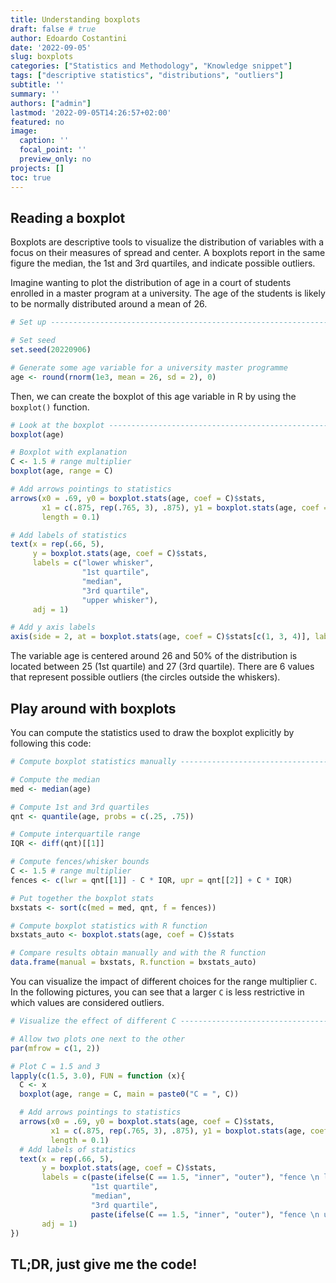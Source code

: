 ```yaml
---
title: Understanding boxplots
draft: false # true
author: Edoardo Costantini
date: '2022-09-05'
slug: boxplots
categories: ["Statistics and Methodology", "Knowledge snippet"]
tags: ["descriptive statistics", "distributions", "outliers"]
subtitle: ''
summary: ''
authors: ["admin"]
lastmod: '2022-09-05T14:26:57+02:00'
featured: no
image:
  caption: ''
  focal_point: ''
  preview_only: no
projects: []
toc: true
---
```


## Reading a boxplot

Boxplots are descriptive tools to visualize the distribution of variables with a focus on their measures of spread and center.
A boxplots report in the same figure the median, the 1st and 3rd quartiles, and indicate possible outliers.

Imagine wanting to plot the distribution of age in a court of students enrolled in a master program at a university.
The age of the students is likely to be normally distributed around a mean of 26.

```r

# Set up ----------------------------------------------------------------------

# Set seed
set.seed(20220906)

# Generate some age variable for a university master programme
age <- round(rnorm(1e3, mean = 26, sd = 2), 0)
```

Then, we can create the boxplot of this age variable in R by using the `boxplot()` function.

```r

# Look at the boxplot ---------------------------------------------------------
boxplot(age)
```

```r

# Boxplot with explanation
C <- 1.5 # range multiplier
boxplot(age, range = C)

# Add arrows pointings to statistics
arrows(x0 = .69, y0 = boxplot.stats(age, coef = C)$stats,
       x1 = c(.875, rep(.765, 3), .875), y1 = boxplot.stats(age, coef = C)$stats,
       length = 0.1)

# Add labels of statistics
text(x = rep(.66, 5),
     y = boxplot.stats(age, coef = C)$stats,
     labels = c("lower whisker",
                "1st quartile",
                "median",
                "3rd quartile",
                "upper whisker"),
     adj = 1)

# Add y axis labels
axis(side = 2, at = boxplot.stats(age, coef = C)$stats[c(1, 3, 4)], labels = TRUE)
```

The variable age is centered around 26 and 50% of the distribution is located between 25 (1st quartile) and 27 (3rd quartile).
There are 6 values that represent possible outliers (the circles outside the whiskers).

## Play around with boxplots

You can compute the statistics used to draw the boxplot explicitly by following this code:

```r

# Compute boxplot statistics manually ------------------------------------------

# Compute the median
med <- median(age)

# Compute 1st and 3rd quartiles
qnt <- quantile(age, probs = c(.25, .75))

# Compute interquartile range
IQR <- diff(qnt)[[1]]

# Compute fences/whisker bounds
C <- 1.5 # range multiplier
fences <- c(lwr = qnt[[1]] - C * IQR, upr = qnt[[2]] + C * IQR)

# Put together the boxplot stats
bxstats <- sort(c(med = med, qnt, f = fences))

# Compute boxplot statistics with R function
bxstats_auto <- boxplot.stats(age, coef = C)$stats

# Compare results obtain manually and with the R function
data.frame(manual = bxstats, R.function = bxstats_auto)
```

You can visualize the impact of different choices for the range multiplier `C`.
In the following pictures, you can see that a larger `C` is less restrictive in which values are considered outliers.

```r

# Visualize the effect of different C -----------------------------------------

# Allow two plots one next to the other
par(mfrow = c(1, 2))

# Plot C = 1.5 and 3
lapply(c(1.5, 3.0), FUN = function (x){
  C <- x
  boxplot(age, range = C, main = paste0("C = ", C))

  # Add arrows pointings to statistics
  arrows(x0 = .69, y0 = boxplot.stats(age, coef = C)$stats,
         x1 = c(.875, rep(.765, 3), .875), y1 = boxplot.stats(age, coef = C)$stats,
         length = 0.1)
  # Add labels of statistics
  text(x = rep(.66, 5),
       y = boxplot.stats(age, coef = C)$stats,
       labels = c(paste(ifelse(C == 1.5, "inner", "outer"), "fence \n lower bound"),
                  "1st quartile",
                  "median",
                  "3rd quartile",
                  paste(ifelse(C == 1.5, "inner", "outer"), "fence \n upper bound")),
       adj = 1)
})
```

## TL;DR, just give me the code!
```r
```